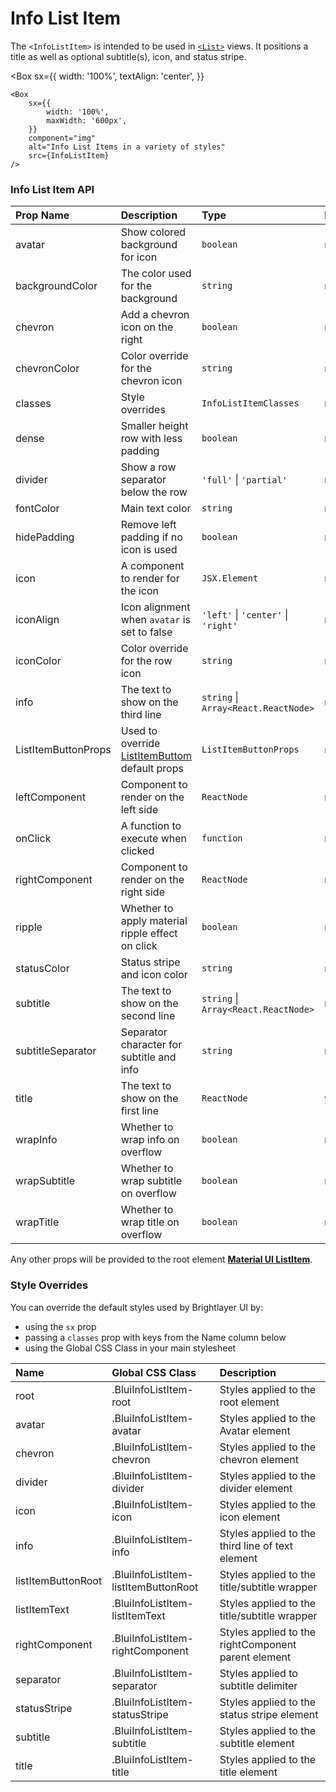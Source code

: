 
# Info List Item

The `<InfoListItem>` is intended to be used in [`<List>`](https://mui.com/api/list/) views. It positions a title as well as optional subtitle(s), icon, and status stripe.

<Box
    sx={{
        width: '100%',
        textAlign: 'center',
    }}
>
    <Box
        sx={{
            width: '100%',
            maxWidth: '600px',
        }}
        component="img"
        alt="Info List Items in a variety of styles"
        src={InfoListItem}
    />
</Box>

### Info List Item API

<Box>

| Prop Name           | Description                                                                            | Type                                 | Required | Default        |
| :------------------ | :------------------------------------------------------------------------------------- | :----------------------------------- | :------- | :------------- |
| avatar              | Show colored background for icon                                                       | `boolean`                            | no       | false          |
| backgroundColor     | The color used for the background                                                      | `string`                             | no       |                |
| chevron             | Add a chevron icon on the right                                                        | `boolean`                            | no       | false          |
| chevronColor        | Color override for the chevron icon                                                    | `string`                             | no       |                |
| classes             | Style overrides                                                                        | `InfoListItemClasses`                | no       |                |
| dense               | Smaller height row with less padding                                                   | `boolean`                            | no       | false          |
| divider             | Show a row separator below the row                                                     | `'full'` \| `'partial'`              | no       |                |
| fontColor           | Main text color                                                                        | `string`                             | no       |                |
| hidePadding         | Remove left padding if no icon is used                                                 | `boolean`                            | no       | false          |
| icon                | A component to render for the icon                                                     | `JSX.Element`                        | no       |                |
| iconAlign           | Icon alignment when `avatar` is set to false                                           | `'left'` \| `'center'` \| `'right'`  | no       | 'left'         |
| iconColor           | Color override for the row icon                                                        | `string`                             | no       |                |
| info                | The text to show on the third line                                                     | `string` \| `Array<React.ReactNode>` | no       |                |
| ListItemButtonProps | Used to override [ListItemButtom](https://mui.com/api/list-item-button/) default props | `ListItemButtonProps`                | no       |
| leftComponent       | Component to render on the left side                                                   | `ReactNode`                          | no       |                |
| onClick             | A function to execute when clicked                                                     | `function`                           | no       |                |
| rightComponent      | Component to render on the right side                                                  | `ReactNode`                          | no       |                |
| ripple              | Whether to apply material ripple effect on click                                       | `boolean`                            | no       | false          |
| statusColor         | Status stripe and icon color                                                           | `string`                             | no       |                |
| subtitle            | The text to show on the second line                                                    | `string` \| `Array<React.ReactNode>` | no       |                |
| subtitleSeparator   | Separator character for subtitle and info                                              | `string`                             | no       | '·' ('\u00B7') |
| title               | The text to show on the first line                                                     | `ReactNode`                          | yes      |                |
| wrapInfo            | Whether to wrap info on overflow                                                       | `boolean`                            | no       | false          |
| wrapSubtitle        | Whether to wrap subtitle on overflow                                                   | `boolean`                            | no       | false          |
| wrapTitle           | Whether to wrap title on overflow                                                      | `boolean`                            | no       | false          |

</Box>

Any other props will be provided to the root element [**Material UI ListItem**](https://mui.com/api/list-item/).

### Style Overrides

You can override the default styles used by Brightlayer UI by:

- using the `sx` prop
- passing a `classes` prop with keys from the Name column below
- using the Global CSS Class in your main stylesheet

<ForMoreDetailsOnStylingOptions />

<Box>

| Name               | Global CSS Class                     | Description                                         |
| :----------------- | :----------------------------------- | :-------------------------------------------------- |
| root               | .BluiInfoListItem-root               | Styles applied to the root element                  |
| avatar             | .BluiInfoListItem-avatar             | Styles applied to the Avatar element                |
| chevron            | .BluiInfoListItem-chevron            | Styles applied to the chevron element               |
| divider            | .BluiInfoListItem-divider            | Styles applied to the divider element               |
| icon               | .BluiInfoListItem-icon               | Styles applied to the icon element                  |
| info               | .BluiInfoListItem-info               | Styles applied to the third line of text element    |
| listItemButtonRoot | .BluiInfoListItem-listItemButtonRoot | Styles applied to the title/subtitle wrapper        |
| listItemText       | .BluiInfoListItem-listItemText       | Styles applied to the title/subtitle wrapper        |
| rightComponent     | .BluiInfoListItem-rightComponent     | Styles applied to the rightComponent parent element |
| separator          | .BluiInfoListItem-separator          | Styles applied to subtitle delimiter                |
| statusStripe       | .BluiInfoListItem-statusStripe       | Styles applied to the status stripe element         |
| subtitle           | .BluiInfoListItem-subtitle           | Styles applied to the subtitle element              |
| title              | .BluiInfoListItem-title              | Styles applied to the title element                 |

</Box>
